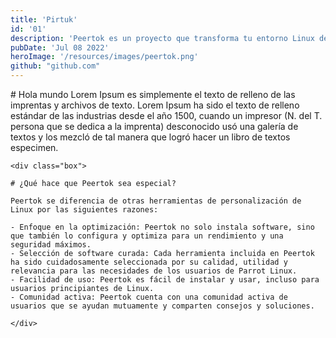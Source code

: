 ```yaml
---
title: 'Pirtuk'
id: '01'
description: 'Peertok es un proyecto que transforma tu entorno Linux de Parrot en una experiencia personalizada, adaptada a tus necesidades específicas. Cansado de la tediosa configuración inicial de Linux? Peertok te ahorra tiempo y esfuerzo automatizando el proceso, instalando y configurando herramientas esenciales para optimizar tu experiencia en seguridad y funcionalidad.'
pubDate: 'Jul 08 2022'
heroImage: '/resources/images/peertok.png'
github: "github.com"
---
```


<div class="container"> 
    <div class="" >
        # Hola mundo
        Lorem Ipsum es simplemente el texto de relleno de las imprentas y archivos de texto. Lorem Ipsum ha sido el texto de relleno estándar de las industrias desde el año 1500, cuando un impresor (N. del T. persona que se dedica a la imprenta) desconocido usó una galería de textos y los mezcló de tal manera que logró hacer un libro de textos especimen. 
    </div>

    <div class="box">

    # ¿Qué hace que Peertok sea especial?

    Peertok se diferencia de otras herramientas de personalización de Linux por las siguientes razones:

    - Enfoque en la optimización: Peertok no solo instala software, sino que también lo configura y optimiza para un rendimiento y una seguridad máximos.
    - Selección de software curada: Cada herramienta incluida en Peertok ha sido cuidadosamente seleccionada por su calidad, utilidad y relevancia para las necesidades de los usuarios de Parrot Linux.
    - Facilidad de uso: Peertok es fácil de instalar y usar, incluso para usuarios principiantes de Linux.
    - Comunidad activa: Peertok cuenta con una comunidad activa de usuarios que se ayudan mutuamente y comparten consejos y soluciones.

    </div>
</div>
